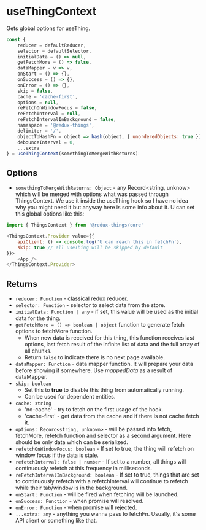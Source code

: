 
<Meta title="API Reference/useThingContext" />

# useThingContext
Gets global options for useThing.

```js
const {
    reducer = defaultReducer,
    selector = defaultSelector,
    initialData = () => null,
    getFetchMore = () => false,
    dataMapper = v => v,
    onStart = () => {},
    onSuccess = () => {},
    onError = () => {},
    skip = false,
    cache = 'cache-first',
    options = null,
    reFetchOnWindowFocus = false,
    reFetchInterval = null,
    reFetchIntervalInBackground = false,
    namespace = '@redux-things',
    delimiter = '/',
    objectToHashFn = object => hash(object, { unorderedObjects: true }),
    debounceInterval = 0,
    ...extra
} = useThingContext(somethingToMergeWithReturns)
```

## Options
* `somethingToMergeWithReturns: Object` - any Record<string, unknow> which will be merged with options what was passed through ThingsContext. We use it inside the useThing hook so I have no idea why you might need it but anyway here is some info about it. U can set this global options like this:
```js
import { ThingsContext } from '@redux-things/core'

<ThingsContext.Provider value={{
    apiClient: () => console.log('U can reach this in fetchFn'),
    skip: true // all useThing will be skipped by default
}}>
    <App />
</ThingsContext.Provider>
```

## Returns

* `reducer: Function` - classical redux reducer.
* `selector: Function` - selector to select data from the store.
* `initialData: Function | any` - if set, this value will be used as the initial data for the thing.
* `getFetchMore = () => boolean | object` function to generate fetch options to fetchMore function.
    * When new data is received for this thing, this function receives last options, last fetch result of the infinite list of data and the full array of all chunks.
    * Return `false` to indicate there is no next page available.
* `dataMapper: Function` - data mapper function. It will prepare your data before showing it somewhere. Use *mappedData* as a result of dataMapper.
* `skip: boolean`
    * Set this to **true** to disable this thing from automatically running.
    * Can be used for dependent entities.
* `cache: string`
    * 'no-cache' - try to fetch on the first usage of the hook.
    * 'cache-first' - get data from the cache and if there is not cache fetch it.
* `options: Record<string, unknown>` - will be passed into fetch, fetchMore, refetch  function and selector as a second argument. Here should be only data which can be serialized.
* `refetchOnWindowFocus: boolean` - If set to true, the thing will refetch on window focus if the data is stale.
* `refetchInterval: false | number` - If set to a number, all things will continuously refetch at this frequency in milliseconds.
* `reFetchIntervalInBackground: boolean` - If set to true, things that are set to continuously refetch with a refetchInterval will continue to refetch while their tab/window is in the background.
* `onStart: Function` - will be fired when fetching will be launched.
* `onSuccess: Function` - when promise will resolved.
* `onError: Function` - when promise will rejected.
* `...extra: any` - anything you wanna pass to fetchFn.  Usually, it's some API client or something like that.